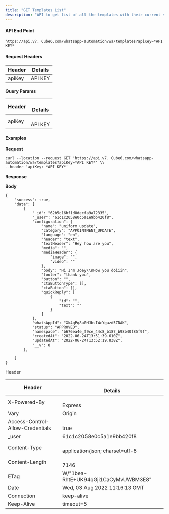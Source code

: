 ```yaml
---
title: "GET Templates List"
description: "API to get list of all the templates with their current status"
---
```


#### **API End Point**

```
https://api.v7. Cube6.com/whatsapp-automation/wa/templates?apiKey=*API KEY*
```

#### **Request Headers**

| **Header** | **Details** |
| ---------- | ----------- |
| apiKey     | API KEY     |

**Query Params**

| **Header** | <br />**Details** |
| ---------- | ----------------- |
| apiKey     | <br />API KEY     |

#### **Examples**

**Request**

```
curl --location --request GET 'https://api.v7. Cube6.com/whatsapp-automation/wa/templates?apiKey=*API KEY*' \\
--header 'apiKey: *API KEY*'
```

**Response**

**Body**

```
{
    "success": true,
    "data": [
        {
            "_id": "62b5c16bf1d8decfa9a72335",
            "_user": "61c1c2058e0c5a1e9bb420f8",
            "configuration": {
                "name": "uniform_update",
                "category": "APPOINTMENT_UPDATE",
                "language": "en",
                "header": "text",
                "textHeader": "Hey how are you",
                "media": "",
                "mediaHeader": {
                    "image": "",
                    "video": ""
                },
                "body": "Hi I'm Joey\\nHow you doiiin",
                "footer": "thank you",
                "button": "",
                "ctaButtonType": [],
                "ctaButton": [],
                "quickReply": [
                    {
                        "id": "",
                        "text": ""
                    }
                ]
            },
            "whatsAppId": "Xk4qPq8u0HJbsIWcYgazd5ZDAK",
            "status": "APPROVED",
            "namespace": "b676ea4e_f9ce_44c8_b187_b98b40f85f9f",
            "createdAt": "2022-06-24T13:51:39.610Z",
            "updatedAt": "2022-06-24T13:52:19.838Z",
            "__v": 0
        },
       
    ]
}
```

Header

| **Header**                       | <br />**Details**                     |
| -------------------------------- | ------------------------------------- |
| X-Powered-By                     | <br />Express                         |
| Vary                             | Origin                                |
| Access-Control-Allow-Credentials | <br />true                            |
| \_user                           | 61c1c2058e0c5a1e9bb420f8              |
| Content-Type                     | <br />application/json; charset=utf-8 |
| Content-Length                   | <br />7146                            |
| ETag                             | W/"1bea-RhtE\+UK94qGji1CaCyMvUWBM3E8" |
| Date                             | Wed, 03 Aug 2022 11:16:13 GMT         |
| Connection                       | keep-alive                            |
| Keep-Alive                       | timeout=5                             |